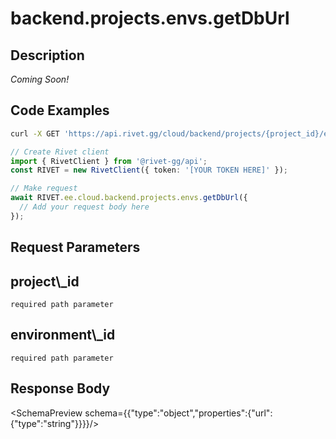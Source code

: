 
# backend.projects.envs.getDbUrl



## Description

*Coming Soon!*


## Code Examples

<CodeGroup title='Request' tag='GET' label='https://api.rivet.gg/cloud/backend/projects/{project_id}/environments/{environment_id}/db'>

```bash {{ "title": "cURL" }}
curl -X GET 'https://api.rivet.gg/cloud/backend/projects/{project_id}/environments/{environment_id}/db'
```

```ts
// Create Rivet client
import { RivetClient } from '@rivet-gg/api';
const RIVET = new RivetClient({ token: '[YOUR TOKEN HERE]' });

// Make request
await RIVET.ee.cloud.backend.projects.envs.getDbUrl({
  // Add your request body here
});
```

</CodeGroup>

## Request Parameters
<div className="property ml-4">
<div className="flex flex-row items-center my-2">
<h2 className="text-lg font-bold text-cream-50 m-0">project\_id</h2><code className="m-0 ml-4 pb-0 pt-0.5 text-cream-500"><span className="font-normal text-cream-600">required</span> path parameter</code>
</div>

</div>
<div className="property ml-4">
<div className="flex flex-row items-center my-2">
<h2 className="text-lg font-bold text-cream-50 m-0">environment\_id</h2><code className="m-0 ml-4 pb-0 pt-0.5 text-cream-500"><span className="font-normal text-cream-600">required</span> path parameter</code>
</div>

</div>

## Response Body
<SchemaPreview schema={{"type":"object","properties":{"url":{"type":"string"}}}}/>
